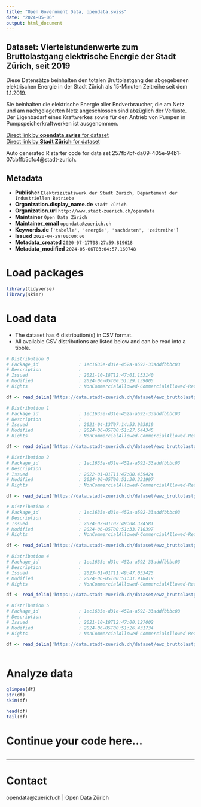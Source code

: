 ```yaml
---
title: "Open Government Data, opendata.swiss"
date: "2024-05-06"
output: html_document
---
```


## Dataset: Viertelstundenwerte zum Bruttolastgang elektrische Energie der Stadt Zürich, seit 2019


Diese Datensätze beinhalten den totalen Bruttolastgang der abgegebenen elektrischen Energie in der Stadt Zürich als 15-Minuten Zeitreihe seit dem 1.1.2019.

Sie beinhalten die elektrische Energie aller Endverbraucher, die am Netz und am nachgelagerten Netz angeschlossen sind abzüglich der Verluste. Der Eigenbadarf eines Kraftwerkes sowie für den Antrieb von Pumpen in Pumpspeicherkraftwerken ist ausgenommen.


[Direct link by **opendata.swiss** for dataset](https://opendata.swiss/de/dataset/viertelstundenwerte-zum-bruttolastgang-elektrische-energie-der-stadt-zurich1)<br>
[Direct link by **Stadt Zürich** for dataset](https://data.stadt-zuerich.ch/dataset/ewz_bruttolastgang_stadt_zuerich)

Auto generated R starter code for data set 257fb7bf-da09-405e-94b1-07cbffb5dfc4@stadt-zurich.

## Metadata

- **Publisher** `Elektrizitätswerk der Stadt Zürich, Departement der Industriellen Betriebe`
- **Organization.display_name.de** `Stadt Zürich`
- **Organization.url** `http://www.stadt-zuerich.ch/opendata`
- **Maintainer** `Open Data Zürich`
- **Maintainer_email** `opendata@zuerich.ch`
- **Keywords.de** `['tabelle', 'energie', 'sachdaten', 'zeitreihe']`
- **Issued** `2020-04-29T00:00:00`
- **Metadata_created** `2020-07-17T08:27:59.819618`
- **Metadata_modified** `2024-05-06T03:04:57.160748`


# Load packages

```r

library(tidyverse)
library(skimr)

```

# Load data

-   The dataset has 6 distribution(s) in CSV format.
-   All available CSV distributions are listed below and can be read into a tibble.

```r

# Distribution 0
# Package_id               : 1ec1635e-d31e-452a-a592-33addfbbbc03
# Description              : 
# Issued                   : 2021-10-18T12:47:01.153140
# Modified                 : 2024-06-05T00:51:29.139005
# Rights                   : NonCommercialAllowed-CommercialAllowed-ReferenceNotRequired

df <- read_delim('https://data.stadt-zuerich.ch/dataset/ewz_bruttolastgang_stadt_zuerich/download/2021_ewz_bruttolastgang.csv')

# Distribution 1
# Package_id               : 1ec1635e-d31e-452a-a592-33addfbbbc03
# Description              : 
# Issued                   : 2021-04-13T07:14:53.993819
# Modified                 : 2024-06-05T00:51:27.644345
# Rights                   : NonCommercialAllowed-CommercialAllowed-ReferenceNotRequired

df <- read_delim('https://data.stadt-zuerich.ch/dataset/ewz_bruttolastgang_stadt_zuerich/download/2020_ewz_bruttolastgang.csv')

# Distribution 2
# Package_id               : 1ec1635e-d31e-452a-a592-33addfbbbc03
# Description              : 
# Issued                   : 2022-01-01T11:47:00.459424
# Modified                 : 2024-06-05T00:51:30.331997
# Rights                   : NonCommercialAllowed-CommercialAllowed-ReferenceNotRequired

df <- read_delim('https://data.stadt-zuerich.ch/dataset/ewz_bruttolastgang_stadt_zuerich/download/2022_ewz_bruttolastgang.csv')

# Distribution 3
# Package_id               : 1ec1635e-d31e-452a-a592-33addfbbbc03
# Description              : 
# Issued                   : 2024-02-01T02:49:08.324581
# Modified                 : 2024-06-05T00:51:33.710397
# Rights                   : NonCommercialAllowed-CommercialAllowed-ReferenceNotRequired

df <- read_delim('https://data.stadt-zuerich.ch/dataset/ewz_bruttolastgang_stadt_zuerich/download/2024_ewz_bruttolastgang.csv')

# Distribution 4
# Package_id               : 1ec1635e-d31e-452a-a592-33addfbbbc03
# Description              : 
# Issued                   : 2023-01-01T11:49:47.053425
# Modified                 : 2024-06-05T00:51:31.918419
# Rights                   : NonCommercialAllowed-CommercialAllowed-ReferenceNotRequired

df <- read_delim('https://data.stadt-zuerich.ch/dataset/ewz_bruttolastgang_stadt_zuerich/download/2023_ewz_bruttolastgang.csv')

# Distribution 5
# Package_id               : 1ec1635e-d31e-452a-a592-33addfbbbc03
# Description              : 
# Issued                   : 2021-10-18T12:47:00.127002
# Modified                 : 2024-06-05T00:51:26.431734
# Rights                   : NonCommercialAllowed-CommercialAllowed-ReferenceNotRequired

df <- read_delim('https://data.stadt-zuerich.ch/dataset/ewz_bruttolastgang_stadt_zuerich/download/2019_ewz_bruttolastgang.csv')



```

# Analyze data

```r

glimpse(df)
str(df)
skim(df)

head(df)
tail(df)

```

# Continue your code here...

```r

```

------------------------------------------------------------------------

# Contact

opendata@zuerich.ch | Open Data Zürich
